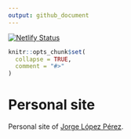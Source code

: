 ```yaml
---
output: github_document
---
```


<!-- README.md is generated from README.Rmd. Please edit that file -->

[![Netlify Status](https://api.netlify.com/api/v1/badges/c28531ab-189a-4a24-894c-88dd5129fbcc/deploy-status)](https://app.netlify.com/sites/jorgelopez/deploys)

```r
knitr::opts_chunk$set(
  collapse = TRUE,
  comment = "#>"
)
```

# Personal site

Personal site of [Jorge López Pérez](https://jorgelopez.netlify.com/).